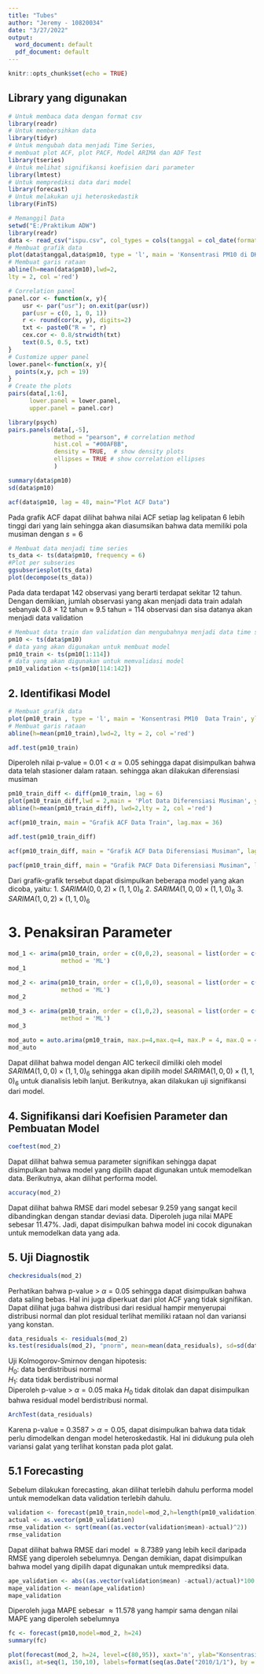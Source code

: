 ---
title: "Tubes"
author: "Jeremy - 10820034"
date: "3/27/2022"
output:
  word_document: default
  pdf_document: default
---

```{r setup, include=FALSE}
knitr::opts_chunk$set(echo = TRUE)
```

## Library yang digunakan
```{r message=FALSE, warning=FALSE}
# Untuk membaca data dengan format csv
library(readr)
# Untuk membersihkan data
library(tidyr)
# Untuk mengubah data menjadi Time Series,
# membuat plot ACF, plot PACF, Model ARIMA dan ADF Test
library(tseries)
# Untuk melihat signifikansi koefisien dari parameter
library(lmtest)
# Untuk memprediksi data dari model
library(forecast)
# Untuk melakukan uji heteroskedastik
library(FinTS)
```

```{r message=FALSE, warning=FALSE}
# Memanggil Data
setwd("E:/Praktikum ADW")
library(readr)
data <- read_csv("ispu.csv", col_types = cols(tanggal = col_date(format = "%m/%Y")))
# Membuat grafik data
plot(data$tanggal,data$pm10, type = 'l', main = 'Konsentrasi PM10 di DKI Jakarta Tahun 2010-2021', xlab = "Tahun", ylab = "Konsentrasi PM10 (µgr/m^3)")
# Membuat garis rataan
abline(h=mean(data$pm10),lwd=2,
lty = 2, col ='red')
```

```{r}
# Correlation panel
panel.cor <- function(x, y){
    usr <- par("usr"); on.exit(par(usr))
    par(usr = c(0, 1, 0, 1))
    r <- round(cor(x, y), digits=2)
    txt <- paste0("R = ", r)
    cex.cor <- 0.8/strwidth(txt)
    text(0.5, 0.5, txt)
}
# Customize upper panel
lower.panel<-function(x, y){
  points(x,y, pch = 19)
}
# Create the plots
pairs(data[,1:6], 
      lower.panel = lower.panel,
      upper.panel = panel.cor)
```
```{r}
library(psych)
pairs.panels(data[,-5], 
             method = "pearson", # correlation method
             hist.col = "#00AFBB",
             density = TRUE,  # show density plots
             ellipses = TRUE # show correlation ellipses
             )
```

```{r}
summary(data$pm10)
sd(data$pm10)
```

```{r}
acf(data$pm10, lag = 48, main="Plot ACF Data")
```

Pada grafik ACF dapat dilihat bahwa nilai ACF setiap lag kelipatan 6 lebih tinggi dari yang lain sehingga akan diasumsikan bahwa data memiliki pola musiman dengan $s=6$

```{r}
# Membuat data menjadi time series
ts_data <- ts(data$pm10, frequency = 6)
#Plot per subseries
ggsubseriesplot(ts_data)
plot(decompose(ts_data))
```

Pada data terdapat 142 observasi yang berarti terdapat sekitar 12 tahun. Dengan demikian, jumlah observasi yang akan menjadi data train adalah sebanyak 0.8 $\times$ 12 tahun $\approx$ 9.5 tahun = 114 observasi dan sisa datanya akan menjadi data validation

```{r}
# Membuat data train dan validation dan mengubahnya menjadi data time series 
pm10 <- ts(data$pm10)
# data yang akan digunakan untuk membuat model
pm10_train <- ts(pm10[1:114])
# data yang akan digunakan untuk memvalidasi model
pm10_validation <-ts(pm10[114:142])
```
 
## 2. Identifikasi Model

```{r}
# Membuat grafik data
plot(pm10_train , type = 'l', main = 'Konsentrasi PM10  Data Train', ylab = "Konsentrasi PM10")
# Membuat garis rataan
abline(h=mean(pm10_train),lwd=2, lty = 2, col ='red')
```

```{r warning=FALSE}
adf.test(pm10_train)
```

Diperoleh nilai p-value = 0.01 < $\alpha = 0.05$ sehingga dapat disimpulkan bahwa data telah stasioner dalam rataan. sehingga akan dilakukan diferensiasi musiman

```{r}
pm10_train_diff <- diff(pm10_train, lag = 6)
plot(pm10_train_diff,lwd = 2,main = 'Plot Data Diferensiasi Musiman', ylab="PM10 Train Diff")
abline(h=mean(pm10_train_diff), lwd=2,lty = 2, col ='red')
```

```{r}
acf(pm10_train, main = "Grafik ACF Data Train", lag.max = 36)
```


```{r}
adf.test(pm10_train_diff)
```

```{r}
acf(pm10_train_diff, main = "Grafik ACF Data Diferensiasi Musiman", lag.max = 36)
```

```{r}
pacf(pm10_train_diff, main = "Grafik PACF Data Diferensiasi Musiman", lag.max = 49)
```

Dari grafik-grafik tersebut dapat disimpulkan beberapa model yang akan dicoba, yaitu:
1. $SARIMA(0,0,2)\times(1,1,0)_6$
2. $SARIMA(1,0,0)\times(1,1,0)_6$
3. $SARIMA(1,0,2)\times(1,1,0)_6$

# 3. Penaksiran Parameter
```{r}
mod_1 <- arima(pm10_train, order = c(0,0,2), seasonal = list(order = c(1,1,0), period = 6),
               method = 'ML')
mod_1
```

```{r}
mod_2 <- arima(pm10_train, order = c(1,0,0), seasonal = list(order = c(1,1,0), period = 6),
               method = 'ML')
mod_2
```

```{r}
mod_3 <- arima(pm10_train, order = c(1,0,2), seasonal = list(order = c(1,1,0), period = 6),
               method = 'ML')
mod_3
```


```{r}
mod_auto = auto.arima(pm10_train, max.p=4,max.q=4, max.P = 4, max.Q = 4,seasonal =TRUE, stationary = FALSE)
mod_auto
```

Dapat dilihat bahwa model dengan AIC terkecil dimiliki oleh model $SARIMA(1,0,0)\times(1,1,0)_6$ sehingga akan dipilih model $SARIMA(1,0,0)\times(1,1,0)_6$ untuk dianalisis lebih lanjut. Berikutnya, akan dilakukan uji signifikansi dari model.


## 4. Signifikansi dari Koefisien Parameter dan Pembuatan Model
```{r}
coeftest(mod_2)
```

Dapat dilihat bahwa semua parameter signifikan sehingga dapat disimpulkan bahwa model yang dipilih dapat digunakan untuk memodelkan data. Berikutnya, akan dilihat performa model.

```{r}
accuracy(mod_2)
```

Dapat dilihat bahwa RMSE dari model sebesar $9.259$ yang sangat kecil dibandingkan dengan standar deviasi data. Diperoleh juga nilai MAPE sebesar 11.47%. Jadi, dapat disimpulkan bahwa model ini cocok digunakan untuk memodelkan data yang ada.

## 5. Uji Diagnostik
```{r}
checkresiduals(mod_2)
```

Perhatikan bahwa p-value > $\alpha = 0.05$ sehingga dapat disimpulkan bahwa data saling bebas. Hal ini juga diperkuat dari plot ACF yang tidak signifikan. Dapat dilihat juga bahwa distribusi dari residual hampir menyerupai distribusi normal dan plot residual terlihat memiliki rataan nol dan variansi yang konstan.


```{r}
data_residuals <- residuals(mod_2)
ks.test(residuals(mod_2), "pnorm", mean=mean(data_residuals), sd=sd(data_residuals))
```
Uji Kolmogorov-Smirnov dengan hipotesis:  
$H_0:$ data berdistribusi normal  
$H_1:$ data tidak berdistribusi normal  
Diperoleh p-value > $\alpha = 0.05$ maka $H_0$ tidak ditolak dan dapat disimpulkan bahwa residual model berdistribusi normal.

```{r}
ArchTest(data_residuals)
```

Karena p-value = $0.3587$ > $\alpha = 0.05$, dapat disimpulkan bahwa data tidak perlu dimodelkan dengan model heteroskedastik. Hal ini didukung pula oleh variansi galat yang terlihat konstan pada plot galat.

## 5.1 Forecasting
Sebelum dilakukan forecasting, akan dilihat terlebih dahulu performa model untuk memodelkan data validation terlebih dahulu.

```{r}
validation <- forecast(pm10_train,model=mod_2,h=length(pm10_validation))
actual <- as.vector(pm10_validation)
rmse_validation <- sqrt(mean((as.vector(validation$mean)-actual)^2))
rmse_validation
```
Dapat dilihat bahwa RMSE dari model $\approx 8.7389$ yang lebih kecil daripada RMSE yang diperoleh sebelumnya. Dengan demikian, dapat disimpulkan bahwa model yang dipilih dapat digunakan untuk memprediksi data.

```{r}
ape_validation <- abs((as.vector(validation$mean) -actual)/actual)*100
mape_validation <- mean(ape_validation)
mape_validation
```

Diperoleh juga MAPE sebesar $\approx 11.578%$ yang hampir sama dengan nilai MAPE yang diperoleh sebelumnya

```{r}
fc <- forecast(pm10,model=mod_2, h=24)
summary(fc)
```

```{r}
plot(forecast(mod_2, h=24, level=c(80,95)), xaxt='n', ylab="Konsentrasi PM10 (µgr/m^3)", xlab="Bulan/Tahun")
axis(1, at=seq(1, 150,10), labels=format(seq(as.Date("2010/1/1"), by = "year", length.out = 15),format("%b %Y")), cex.axis=0.8, xpd=TRUE)
```

